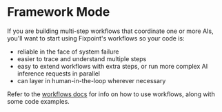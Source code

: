 # Framework Mode

If you are building multi-step workflows that coordinate one or more AIs, you'll
want to start using Fixpoint's workflows so your code is:

- reliable in the face of system failure
- easier to trace and understand multiple steps
- easy to extend workflows with extra steps, or run more complex AI inference
  requests in parallel
- can layer in human-in-the-loop wherever necessary

Refer to the [workflows docs](/workflows-and-durability/workflows) for info on
how to use workflows, along with some code examples.

